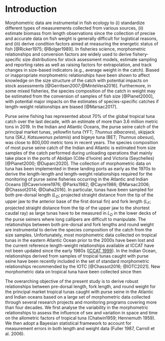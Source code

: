 
# Introduction

Morphometric data are instrumental in fish ecology to (i) standardize different types of measurements collected from various sources, (ii) estimate biomass from length observations since the collection of precise and accurate data on fish weight is generally difficult for logistical reasons, and (iii) derive condition factors aimed at measuring the energetic status of fish [@Ricker1975; @Bolger1989]. In fisheries science, morphometric relationships and conversion factors are widely used to derive fishery-specific size distributions for stock assessment models, estimate sampling and reporting rates as well as raising factors for extrapolation, and track changes in size-based indicators (e.g., average weight in the catch). Biased or inappropriate morphometric relationships have been shown to affect knowledge on the size structure of the catch with potential impacts on stock assessments [@Gerritsen2007;@MinteVera2016]. Furthermore, in some mixed fisheries, the species composition of the catch in weight may be estimated from the conversion of samples of fish size [@Pianet2000], with potential major impacts on the estimates of species-specific catches if length-weight relationships are biased [@Marsac2017].

Purse seine fishing has represented about 70% of the global tropical tuna catch over the last decade, with an estimate of more than 3.6 million metric tons in 2019. In the Indian and Atlantic Oceans, the purse seine catch of the principal market tunas, yellowfin tuna (YFT; _Thunnus albacares_), skipjack tuna (SKJ; _Katsuwonus pelamis_) and bigeye tuna (BET; _Thunnus obesus_), was close to 800,000 metric tons in recent years. The species composition of most purse seine catch of the Indian and Atlantic is estimated from size samples of the catch performed during unloading operations that mainly take place in the ports of Abidjan (Côte d'Ivoire) and Victoria (Seychelles) [@Pianet2000; @Duparc2020]. The collection of morphometric data on tuna has been implemented in these landing ports as early as the 1970s to derive the length-length and length-weight relationships required for the monitoring of purse seine fisheries occurring in the Atlantic and Indian Oceans [@Caveriviere1976; @Parks1982; @Cayre1986; @Marsac2006; @Chassot2014; @Diaha2016]. In particular, tunas have been sampled for both pre-dorsal length (_L~D~_; projected straight distance from the tip of the upper jaw to the anterior base of the first dorsal fin) and fork length (_L~F~_; projected straight distance from the tip of the upper jaw to the shortest caudal ray) as large tunas have to be measured in _L~D~_ in the lower decks of the purse seiners where long callipers are difficult to manipulate. The relationships between both pre-dorsal and fork lengths and round weight are instrumental to derive the species composition of the catch from the size samples. Unfortunately, most morphometric data collected on tropical tunas in the eastern Atlantic Ocean prior to the 2000s have been lost and the current reference length-weight relationships available at ICCAT have not been updated since the early 1980s ([ICCAT 1999](https://www.iccat.int/Documents/SCRS/Manual/Appendices/Appendix%204%20III%20Trop.pdf)). In the Indian Ocean, relationships derived from samples of tropical tunas caught with purse seine have been recently included in the set of standard morphometric relationships recommended by the IOTC [@Chassot2016; @IOTC2021]. New morphometric data on tropical tuna have been collected since then 

<!-- For BET and YFT, the IOTC length-weight relationships vary according to fishing gear [@IOTC2021]. -->

<!-- In both oceans, many other morphometric relationships may be available at national levels and used in the curation of fisheries data although  -->

The overarching objective of the present study is to derive robust relationships between pre-dorsal length, fork length, and round weight for the principal market tropical tunas caught with purse seine in the Atlantic and Indian oceans based on a large set of morphometric data collected through several research projects and monitoring programs covering more than four decades. We first analyse the variability in the morphometric relationships to assess the influence of sex and variation in space and time on the allometric factors of tropical tuna (Chatwin1959; Hennemuth 1959). We then adopt a Bayesian statistical framework to account for measurement errors in both length and weight data (Fuller 1987, Carroll et al. 2006).

<!-- + Compare the life-history traits of tropical tunas between the Atlantic and Indian Oceans.  -->
<!-- in order to propagate it to the estimates of catch  -->
<!-- habitat represented by biogeographical provinces (Longhurst 1998) and quarters (Dueri et al.) -->

<!-- Effects of area and time (Chatwin1959; Hennemuth 1959) -->

<!-- Estimates of the condition factor and allometry coefficient can be related to ecological processes and life history. High values of the allometry coefficient imply that the species gains weight fast growing in length. The value of the coefficient estimated for a species can vary between stocks and even between areas Andrade & Campos 2002 -->




